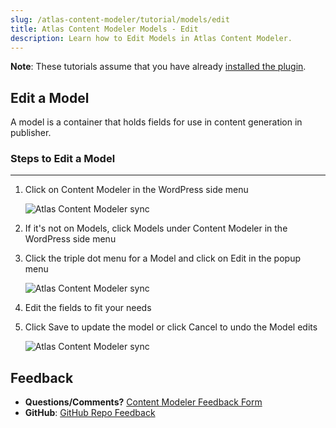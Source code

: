 ```yaml
---
slug: /atlas-content-modeler/tutorial/models/edit
title: Atlas Content Modeler Models - Edit
description: Learn how to Edit Models in Atlas Content Modeler.
---
```


**Note**: These tutorials assume that you have already [installed the plugin](../../introduction.mdx).

## Edit a Model

A model is a container that holds fields for use in content generation in publisher.

### Steps to Edit a Model
---
1. Click on Content Modeler in the WordPress side menu

    ![Atlas Content Modeler sync](../../images/acm-sidebar.png)

1. If it's not on Models, click Models under Content Modeler in the WordPress side menu

1. Click the triple dot menu for a Model and click on Edit in the popup menu

    ![Atlas Content Modeler sync](../../images/editModel.png)

1. Edit the fields to fit your needs

1. Click Save to update the model or click Cancel to undo the Model edits

    ![Atlas Content Modeler sync](../../images/saveCancel.png)

## Feedback

- **Questions/Comments?** [Content Modeler Feedback Form](https://docs.google.com/forms/d/e/1FAIpQLScc2VN-GRSJMz8zVgJLL6kiX3VeV2jkSDnmU1gnuNElEHCEVQ/viewform)
- **GitHub**: [GitHub Repo Feedback](https://github.com/wpengine/atlas-content-modeler/issues/new/choose)